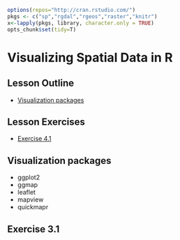 ```r
options(repos="http://cran.rstudio.com/")
pkgs <- c("sp","rgdal","rgeos","raster","knitr")
x<-lapply(pkgs, library, character.only = TRUE)
opts_chunk$set(tidy=T)
```

# Visualizing Spatial Data in R

## Lesson Outline
- [Visualization packages](#visualization-packages)

## Lesson Exercises
- [Exercise 4.1](#exercise-41)

## Visualization packages
- ggplot2
- ggmap
- leaflet
- mapview
- quickmapr

## Exercise 3.1